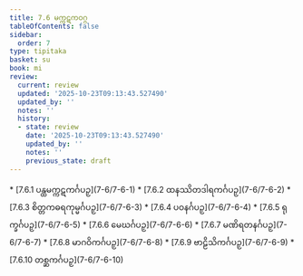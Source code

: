 ```yaml
---
title: 7.6 မက္ကဋကဝဂ္ဂ
tableOfContents: false
sidebar:
  order: 7
type: tipitaka
basket: su
book: mi
review:
  current: review
  updated: '2025-10-23T09:13:43.527490'
  updated_by: ''
  notes: ''
  history:
  - state: review
    date: '2025-10-23T09:13:43.527490'
    updated_by: ''
    notes: ''
    previous_state: draft
---
```



<ReviewStatus review={frontmatter.review} showDetails={true} />

<HypothesisAnnotation frontmatter={frontmatter} />

<DynamicBreadcrumb />



<TableOfContents book="mi" section="7.6">
* [7.6.1 ပန္ထမက္ကဋကင်္ဂပဉှ](7-6/7-6-1)
* [7.6.2 ထနဿိတဒါရကင်္ဂပဉှ](7-6/7-6-2)
* [7.6.3 စိတ္တကဓရကုမ္မင်္ဂပဉှ](7-6/7-6-3)
* [7.6.4 ပဝနင်္ဂပဉှ](7-6/7-6-4)
* [7.6.5 ရုက္ခင်္ဂပဉှ](7-6/7-6-5)
* [7.6.6 မေဃင်္ဂပဉှ](7-6/7-6-6)
* [7.6.7 မဏိရတနင်္ဂပဉှ](7-6/7-6-7)
* [7.6.8 မာဂဝိကင်္ဂပဉှ](7-6/7-6-8)
* [7.6.9 ဗာဠိသိကင်္ဂပဉှ](7-6/7-6-9)
* [7.6.10 တစ္ဆကင်္ဂပဉှ](7-6/7-6-10)
</TableOfContents>
